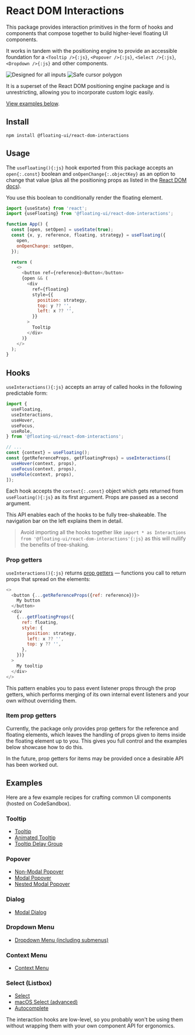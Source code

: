# React DOM Interactions

This package provides interaction primitives in the form of hooks
and components that compose together to build higher-level
floating UI components.

It works in tandem with the positioning engine to provide an
accessible foundation for a `<Tooltip />{:js}`,
`<Popover />{:js}`, `<Select />{:js}`, `<Dropdown />{:js}` and
other components.

<div className="flex justify-center md:justify-between items-center flex-wrap gap-2 mx-auto">
  <img
    className="relative sm:left-[5rem] top-[1rem] md:top-0 md:left-0 inline-block w-[335px] card"
    src="/all-inputs.png"
    alt="Designed for all inputs"
  />
  <img
    className="relative sm:left-[-5rem] top-[-1rem] md:left-0 md:top-0 inline-block w-[335px] card"
    src="/safe-cursor-polygon.png"
    alt="Safe cursor polygon"
  />
</div>

It is a superset of the React DOM positioning engine package and
is unrestricting, allowing you to incorporate custom logic
easily.

[View examples below](/docs/react-dom-interactions#examples).

## Install

```shell
npm install @floating-ui/react-dom-interactions
```

## Usage

The `useFloating(){:js}` hook exported from this package accepts
an `open{:.const}` boolean and `onOpenChange{:.objectKey}` as an
option to change that value (plus all the positioning props as
listed in the [React DOM docs](/docs/react-dom)).

You use this boolean to conditionally render the floating
element.

```js /open/
import {useState} from 'react';
import {useFloating} from '@floating-ui/react-dom-interactions';

function App() {
  const [open, setOpen] = useState(true);
  const {x, y, reference, floating, strategy} = useFloating({
    open,
    onOpenChange: setOpen,
  });

  return (
    <>
      <button ref={reference}>Button</button>
      {open && (
        <div
          ref={floating}
          style={{
            position: strategy,
            top: y ?? '',
            left: x ?? '',
          }}
        >
          Tooltip
        </div>
      )}
    </>
  );
}
```

## Hooks

`useInteractions(){:js}` accepts an array of called hooks in the
following predictable form:

```js /useInteractions/
import {
  useFloating,
  useInteractions,
  useHover,
  useFocus,
  useRole,
} from '@floating-ui/react-dom-interactions';

// ...
const {context} = useFloating();
const {getReferenceProps, getFloatingProps} = useInteractions([
  useHover(context, props),
  useFocus(context, props),
  useRole(context, props),
]);
```

Each hook accepts the `context{:.const}` object which gets
returned from `useFloating(){:js}` as its first argument. Props
are passed as a second argument.

This API enables each of the hooks to be fully tree-shakeable.
The navigation bar on the left explains them in detail.

> Avoid importing all the hooks together like
> `import * as Interactions from '@floating-ui/react-dom-interactions'{:js}`
> as this will nullify the benefits of tree-shaking.

### Prop getters

`useInteractions(){:js}` returns
[prop getters](https://kentcdodds.com/blog/how-to-give-rendering-control-to-users-with-prop-getters)
— functions you call to return props that spread on the elements:

```js
<>
  <button {...getReferenceProps({ref: reference})}>
    My button
  </button>
  <div
    {...getFloatingProps({
      ref: floating,
      style: {
        position: strategy,
        left: x ?? '',
        top: y ?? '',
      },
    })}
  >
    My tooltip
  </div>
</>
```

This pattern enables you to pass event listener props through the
prop getters, which performs merging of its own internal event
listeners and your own without overriding them.

### Item prop getters

Currently, the package only provides prop getters for the
reference and floating elements, which leaves the handling of
props given to items inside the floating element up to you. This
gives you full control and the examples below showcase how to do
this.

In the future, prop getters for items may be provided once a
desirable API has been worked out.

## Examples

Here are a few example recipes for crafting common UI components
(hosted on CodeSandbox).

### Tooltip

- [Tooltip](https://codesandbox.io/s/winter-tree-wmmffl?file=/src/Tooltip.tsx)
- [Animated Tooltip](https://codesandbox.io/s/winter-tree-wmmffl?file=/src/AnimatedTooltip.tsx)
- [Tooltip Delay Group](https://codesandbox.io/s/icy-water-ktwif6?file=/src/Tooltip.tsx)

### Popover

- [Non-Modal Popover](https://codesandbox.io/s/quizzical-water-b3dedw?file=/src/Popover.tsx)
- [Modal Popover](https://codesandbox.io/s/optimistic-jennings-jmpgfk?file=/src/Popover.tsx)
- [Nested Modal Popover](https://codesandbox.io/s/optimistic-jennings-jmpgfk?file=/src/NestedPopover.tsx)

### Dialog

- [Modal Dialog](https://codesandbox.io/s/wandering-dream-qwe6dj?file=/src/App.tsx)

### Dropdown Menu

- [Dropdown Menu (including submenus)](https://codesandbox.io/s/admiring-lamport-5wt3yg?file=/src/DropdownMenu.tsx)

### Context Menu

- [Context Menu](https://codesandbox.io/s/trusting-rui-2duieo?file=/src/ContextMenu.tsx)

### Select (Listbox)

- [Select](https://codesandbox.io/s/gallant-sea-rcg43b?file=/src/Select.tsx)
- [macOS Select (advanced)](https://codesandbox.io/s/shy-snowflake-kp6479?file=/src/Select.tsx)
- [Autocomplete](https://codesandbox.io/s/fragrant-water-bsuirj?file=/src/App.tsx)

The interaction hooks are low-level, so you probably won't be
using them without wrapping them with your own component API for
ergonomics.
